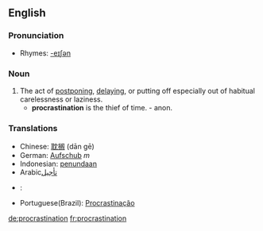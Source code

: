 ==English==

===Pronunciation===
*Rhymes: [[Rhymes:English:-eɪʃǝn|-eɪʃǝn]]

===Noun===
{{en-noun|-}}

# The act of [[postpone|postponing]], [[delay|delaying]], or putting off especially out of habitual carelessness or laziness.
#* '''procrastination''' is the thief of time. - anon.
{{wikipedia}}
===Translations===
*Chinese: [[耽搁]] (dān gē)
*German: [[Aufschub]] ''m''
*Indonesian: [[tunda|penundaan]]
*Arabic[[تأجيل]]
*{{es}}: {{trad|es|procastinación}}
*Portuguese(Brazil): [[Procrastinação]]

[[de:procrastination]]
[[fr:procrastination]]